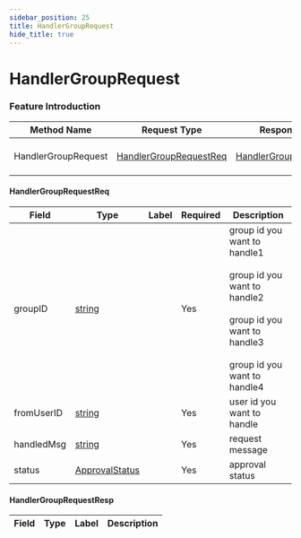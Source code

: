 ```yaml
---
sidebar_position: 25
title: HandlerGroupRequest
hide_title: true
---
```


# HandlerGroupRequest

### Feature Introduction



| Method Name | Request Type | Response Type | Description |
| ----------- | ------------ | ------------- | ------------- |
| HandlerGroupRequest | [HandlerGroupRequestReq](docs/group/index.mdx#HandlerGroupRequestReq) | [HandlerGroupRequestResp](docs/group/index.mdx#HandlerGroupRequestResp) | handler group request |
 

#### HandlerGroupRequestReq
| Field | Type | Label | Required | Description |
| ----- | ---- | ----- | -------- | ----------- |
| groupID | [string](docs/scalar/scalar.mdx) |  | Yes | group id you want to handle1<br><br>group id you want to handle2<br><br>group id you want to handle3<br><br>group id you want to handle4<br> |
| fromUserID | [string](docs/scalar/scalar.mdx) |  | Yes | user id you want to handle |
| handledMsg | [string](docs/scalar/scalar.mdx) |  | Yes | request message |
| status | [ApprovalStatus](docs/common/index.mdx#ApprovalStatus) |  | Yes | approval status |
 

#### HandlerGroupRequestResp
| Field | Type | Label | Description |
| ----- | ---- | ----- | ----------- |


